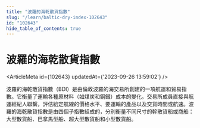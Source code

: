 ```yaml
---
title: "波羅的海乾散貨指數"
slug: "/learn/baltic-dry-index-102643"
id: "102643"
hide_table_of_contents: true
---
```



# 波羅的海乾散貨指數

<ArticleMeta id={102643} updatedAt={'2023-09-26 13:59:02'} />
<div className='border-solid border-b border-t-0 my-4 border-[var(--ifm-color-gray-300)]' />

波羅的海乾散貨指數（BDI）是由倫敦波羅的海交易所創建的一項航運和貿易指數。它衡量了運輸各種原材料（如煤炭和鋼鐵）成本的變化。交易所成員直接與航運經紀人聯繫，評估給定航線的價格水平、要運輸的產品以及交貨時間或航速。波羅的海乾散貨指數是由四個子指數組成的，分別衡量不同尺寸的幹散貨船或商船：大型散貨船、巴拿馬型船、超大型散貨船和小型散貨船。
